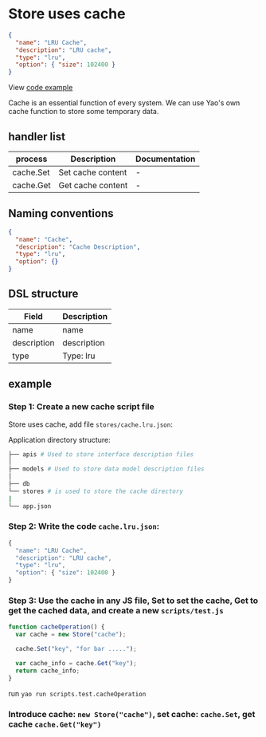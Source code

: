 # Store uses cache

<Detail title="View source code">

```json
{
  "name": "LRU Cache",
  "description": "LRU cache",
  "type": "lru",
  "option": { "size": 102400 }
}
```

</Detail>

View [code example](#example)

Cache is an essential function of every system. We can use Yao's own cache function to store some temporary data.

## handler list

| process   | Description       | Documentation |
| --------- | ----------------- | ------------- |
| cache.Set | Set cache content | -             |
| cache.Get | Get cache content | -             |

## Naming conventions

```json
{
  "name": "Cache",
  "description": "Cache Description",
  "type": "lru",
  "option": {}
}
```

## DSL structure

| Field       | Description |
| ----------- | ----------- |
| name        | name        |
| description | description |
| type        | Type: lru   |

## example

### Step 1: Create a new cache script file

Store uses cache, add file `stores/cache.lru.json`:

Application directory structure:

```bash
├── apis # Used to store interface description files
│
├── models # Used to store data model description files
│
├── db
└── stores # is used to store the cache directory
|
└── app.json
```

### Step 2: Write the code `cache.lru.json`:

```javascript
{
  "name": "LRU Cache",
  "description": "LRU cache",
  "type": "lru",
  "option": { "size": 102400 }
}

```

### Step 3: Use the cache in any JS file, Set to set the cache, Get to get the cached data, and create a new `scripts/test.js`

```javascript
function cacheOperation() {
  var cache = new Store("cache");

  cache.Set("key", "for bar .....");

  var cache_info = cache.Get("key");
  return cache_info;
}
```

run `yao run scripts.test.cacheOperation`

### Introduce cache: `new Store("cache")`, set cache: `cache.Set`, get cache `cache.Get("key")`

<Div style={{ display: "flex", justifyContent: "space-between" }}>
  <Link type="prev" title="Import" link="Manual/Widgets/Import"></Link>
  <Link type="next" title="Task" link="Manual/Widgets/Task"></Link>
</Div>
